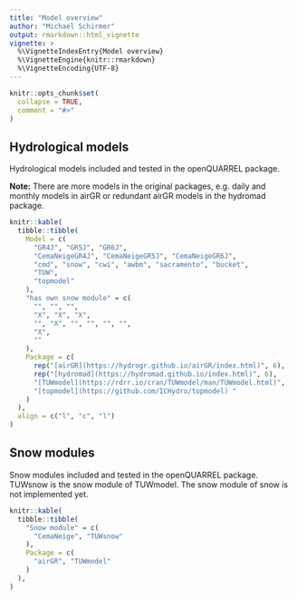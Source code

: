 ```yaml
---
title: "Model overview"
author: "Michael Schirmer"
output: rmarkdown::html_vignette
vignette: >
  %\VignetteIndexEntry{Model overview}
  %\VignetteEngine{knitr::rmarkdown}
  %\VignetteEncoding{UTF-8}
---
```


```r
knitr::opts_chunk$set(
  collapse = TRUE,
  comment = "#>"
)
```

## Hydrological models

Hydrological models included and tested in the openQUARREL package.

**Note:** There are more models in the original packages, e.g. daily and monthly models in airGR or redundant airGR models in the hydromad package.

```r

knitr::kable(
  tibble::tibble(
    Model = c(
      "GR4J", "GR5J", "GR6J",
      "CemaNeigeGR4J", "CemaNeigeGR5J", "CemaNeigeGR6J",
      "cmd", "snow", "cwi", "awbm", "sacramento", "bucket",
      "TUW",
      "topmodel"
    ),
    "has own snow module" = c(
      "", "", "", 
      "X", "X", "X",
      "", "X", "", "", "", "",
      "X",
      ""
    ),
    Package = c(
      rep("[airGR](https://hydrogr.github.io/airGR/index.html)", 6),
      rep("[hydromad](https://hydromad.github.io/index.html)", 6),
      "[TUWmodel](https://rdrr.io/cran/TUWmodel/man/TUWmodel.html)",
      "[topmodel](https://github.com/ICHydro/topmodel) "
    )
  ),
  align = c("l", "c", "l")
)

```



## Snow modules

Snow modules included and tested in the openQUARREL package. TUWsnow is the snow module of TUWmodel. The snow module of snow is not implemented yet.

```r

knitr::kable(
  tibble::tibble(
    "Snow module" = c(
      "CemaNeige", "TUWsnow"
    ),
    Package = c(
      "airGR", "TUWmodel"
    )
  ),
)

```
